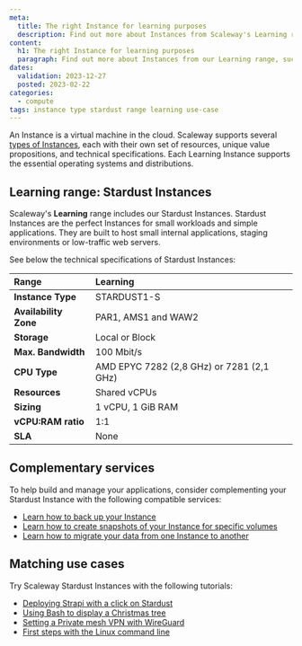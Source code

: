 ```yaml
---
meta:
  title: The right Instance for learning purposes
  description: Find out more about Instances from Scaleway's Learning range, such as the Stardust Instance.
content:
  h1: The right Instance for learning purposes
  paragraph: Find out more about Instances from our Learning range, such as the Stardust Instance.
dates:
  validation: 2023-12-27
  posted: 2023-02-22
categories: 
  - compute
tags: instance type stardust range learning use-case
---
```


An Instance is a virtual machine in the cloud. Scaleway supports several [types of Instances](/compute/instances/reference-content/choosing-instance-type), each with their own set of resources, unique value propositions, and technical specifications. Each Learning Instance supports the essential operating systems and distributions.

## Learning range: Stardust Instances

Scaleway's **Learning** range includes our Stardust Instances. Stardust Instances are the perfect Instances for small workloads and simple applications. They are built to host small internal applications, staging environments or low-traffic web servers.

 See below the technical specifications of Stardust Instances:

| **Range**            	  | Learning                                	|
|:------------------------|:------------------------------------------|
| **Instance Type**     	| STARDUST1-S                             	|
| **Availability Zone** 	| PAR1, AMS1 and WAW2                     	|
| **Storage**           	| Local or Block          	                |
| **Max. Bandwidth**     	| 100 Mbit/s              	                |
| **CPU Type**          	| AMD EPYC 7282 (2,8 GHz) or 7281 (2,1 GHz)	|
| **Resources**         	| Shared vCPUs                            	|
| **Sizing**          	  | 1 vCPU, 1 GiB RAM                      	  |
| **vCPU:RAM ratio**    	| 1:1                     	                |
| **SLA**               	| None                    	                |


## Complementary services

To help build and manage your applications, consider complementing your Stardust Instance with the following compatible services:

- [Learn how to back up your Instance](/compute/instances/how-to/create-a-backup/)
- [Learn how to create snapshots of your Instance for specific volumes](/compute/instances/how-to/create-a-snapshot/)
- [Learn how to migrate your data from one Instance to another](/compute/instances/how-to/migrate-instances/)

## Matching use cases

Try Scaleway Stardust Instances with the following tutorials:

- [Deploying Strapi with a click on Stardust](/tutorials/strapi/)
- [Using Bash to display a Christmas tree](/tutorials/bash-christmas-tree/)
- [Setting a Private mesh VPN with WireGuard](/tutorials/wireguard-mesh-vpn/)
- [First steps with the Linux command line](/tutorials/first-steps-linux-command-line/)
